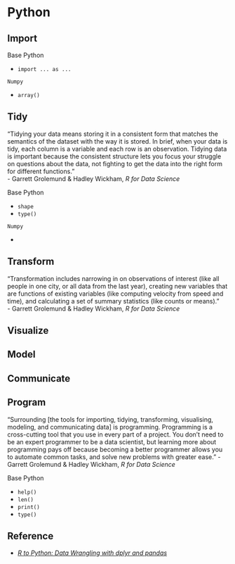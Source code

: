 # Python

## Import

Base Python

- `import ... as ...`

`Numpy`

- `array()`

## Tidy

"Tidying your data means storing it in a consistent form that matches the semantics of the dataset with the way it is stored. In brief, when your data is tidy, each column is a variable and each row is an observation. Tidying data is important because the consistent structure lets you focus your struggle on questions about the data, not fighting to get the data into the right form for different functions."  
- Garrett Grolemund & Hadley Wickham, *R for Data Science*

Base Python

- `shape`
- `type()`

`Numpy`

- 

## Transform

"Transformation includes narrowing in on observations of interest (like all people in one city, or all data from the last year), creating new variables that are functions of existing variables (like computing velocity from speed and time), and calculating a set of summary statistics (like counts or means)."  
- Garrett Grolemund & Hadley Wickham, *R for Data Science*

## Visualize


## Model


## Communicate


## Program

"Surrounding [the tools for importing, tidying, transforming, visualising, modeling, and communicating data] is programming. Programming is a cross-cutting tool that you use in every part of a project. You don't need to be an expert programmer to be a data scientist, but learning more about programming pays off because becoming a better programmer allows you to automate common tasks, and solve new problems with greater ease." - Garrett Grolemund & Hadley Wickham, *R for Data Science*

Base Python

- `help()`
- `len()`
- `print()`
- `type()`

## Reference

- [*R to Python: Data Wrangling with dplyr and pandas*](https://gist.github.com/conormm/fd8b1980c28dd21cfaf6975c86c74d07)
